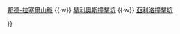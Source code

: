 {{Navbox
|name  = 土卫七
|title = [[土卫七]]
|image = [[File:Hyperion true.jpg|50px|link=|alt=]]
|list1  = {{Nowrap begin}}[[土衛七表面特徵列表]] {{·w}} [[邦德-拉塞爾山脈]] {{·w}} [[赫利奧斯撞擊坑]] {{·w}} [[亞利洛撞擊坑]]{{Nowrap end}}

}}